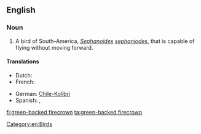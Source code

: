 ==English==
{{wikipedia|Green-backed Firecrown}}

===Noun===
{{en-noun|head=[[green]]-[[backed]] [[firecrown]]}}

# A bird of South-America, ''[[Sephanoides]] [[sephaniodes]]'', that is capable of flying without moving forward.

====Translations====
{{trans-top|''Sephanoides sephaniodes''}}
* Dutch: {{t+|nl|kolibrie|m}}
* French: {{t+|fr|colibri|m}}
{{trans-mid}}
* German: [[Chile-Kolibri]] {{m}}
* Spanish: {{t+|es|picaflor|m}}, {{t+|es|colibrí|m}}
{{trans-bottom}}

[[Category:en:Birds]]

[[fi:green-backed firecrown]]
[[ta:green-backed firecrown]]